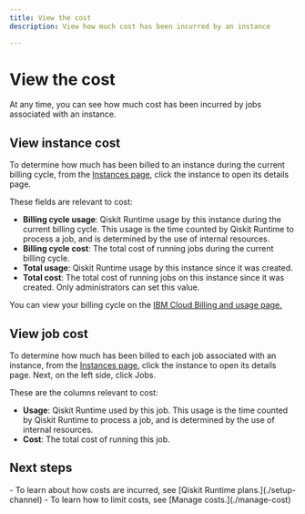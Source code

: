 ```yaml
---
title: View the cost
description: View how much cost has been incurred by an instance

---
```



# View the cost

At any time, you can see how much cost has been incurred by jobs associated with an instance.

## View instance cost

To determine how much has been billed to an instance during the current billing cycle, from the [Instances page](https://quantum.cloud.ibm.com/instances), click the instance to open its details page.

These fields are relevant to cost:

- **Billing cycle usage**: Qiskit Runtime usage by this instance during the current billing cycle. This usage is the time counted by Qiskit Runtime to process a job, and is determined by the use of internal resources.
- **Billing cycle cost**: The total cost of running jobs during the current billing cycle.
- **Total usage**: Qiskit Runtime usage by this instance since it was created.
- **Total cost**: The total cost of running jobs on this instance since it was created. Only administrators can set this value.

You can view your billing cycle on the [IBM Cloud Billing and usage page.](https://cloud.ibm.com/billing)

## View job cost

To determine how much has been billed to each job associated with an instance, from the [Instances page](https://quantum.cloud.ibm.com/instances), click the instance to open its details page. Next, on the left side, click Jobs.

These are the columns relevant to cost:

- **Usage**: Qiskit Runtime used by this job. This usage is the time counted by Qiskit Runtime to process a job, and is determined by the use of internal resources.
- **Cost**: The total cost of running this job.

## Next steps

<Admonition type="tip" title="Recommendations">
    - To learn about how costs are incurred, see [Qiskit Runtime plans.](./setup-channel)
    - To learn how to limit costs, see [Manage costs.](./manage-cost)
</Admonition>